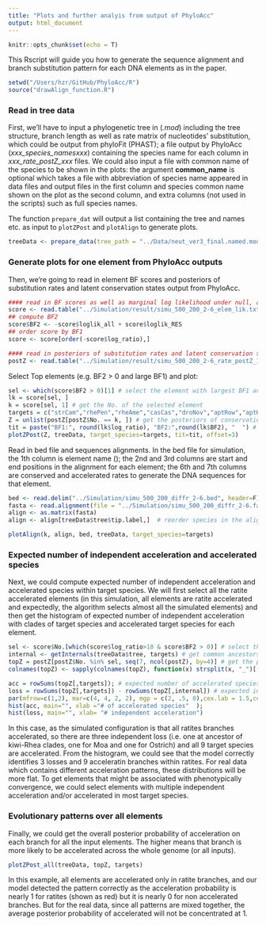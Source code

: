 ```yaml
---
title: "Plots and further analyis from output of PhyloAcc"
output: html_document
---
```


```r
knitr::opts_chunk$set(echo = T)
```


This Rscript will guide you how to generate the sequence alignment and branch substitution pattern for each DNA elements as in the paper. 
```r
setwd("/Users/hzr/GitHub/PhyloAcc/R")
source("drawAlign_function.R")
```

### Read in tree data
First, we'll have to input a phylogenetic tree in (*.mod*) including the tree structure, branch length as well as rate matrix of nucleotides' substitution, which could be output from phyloFit (PHAST); a file output by PhyloAcc (*xxx_species_namesxxx*) containing the species name for each column in *xxx_rate_postZ_xxx* files. We could also input a file with common name of the species to be shown in the plots: the argument **common_name** is optional which takes a file with abbreviation of species name appeared in data files and output files in the first column and species common name shown on the plot as the second column, and extra columns (not used in the scripts) such as full species names. 

The function ```prepare_dat``` will output a list containing the tree and names etc. as input to ```plotZPost``` and ```plotAlign``` to generate plots.

```r
treeData <- prepare_data(tree_path = "../Data/neut_ver3_final.named.mod", species_name = "../Data/species_names.txt", common_name = "../Data/birdname2.txt")
```

### Generate plots for one element from PhyloAcc outputs 

Then, we're going to read in element BF scores and posteriors of substitution rates and latent conservation states output from PhyloAcc. 

```r
#### read in BF scores as well as marginal log likelihood under null, accelerated and full model #### 
score <- read.table("../Simulation/result/simu_500_200_2-6_elem_lik.txt", header=T)
## compute BF2
score$BF2 <- -score$loglik_all + score$loglik_RES
## order score by BF1
score <- score[order(-score$log_ratio),]

#### read in posteriors of substitution rates and latent conservation states ####
postZ <- read.table("../Simulation/result/simu_500_200_2-6_rate_postZ_1.txt", header=T, check.names = F)  ## _1 is the posteriors under full model
```

Select Top elements (e.g. BF2 > 0 and large BF1) and plot: 
```r
sel <- which(score$BF2 > 0)[1] # select the element with largest BF1 and BF2 > 0
lk = score[sel, ]
k = score[sel, 1] # get the No. of the selected element
targets = c("strCam","rhePen","rheAme","casCas","droNov","aptRow","aptHaa","aptOwe","anoDid") # convergent species
Z = unlist(postZ[postZ$No. == k, ]) # get the posteriors of conservation states
tit = paste("BF1:", round(lk$log_ratio), "BF2:",round(lk$BF2), "  ") # use BF scores as title
plotZPost(Z, treeData, target_species=targets, tit=tit, offset=3)
```

Read in bed file and sequences alignments. In the bed file for simulation, the 1th column is element name (); the 2nd and 3rd columns are start and end positions in the alignment for each element; the 6th and 7th columns are conserved and accelerated rates to generate the DNA sequences for that element.
```r
bed <- read.delim("../Simulation/simu_500_200_diffr_2-6.bed", header=F)
fasta <- read.alignment(file = "../Simulation/simu_500_200_diffr_2-6.fasta", format = "fasta")  
align <- as.matrix(fasta)
align <- align[treeData$tree$tip.label,]  # reorder species in the alignment same as tips of the tree. The name of the species in the alignment file has to the same as in the tree!
```


```r
plotAlign(k, align, bed, treeData, target_species=targets)
```

### Expected number of independent acceleration and accelerated species
Next, we could compute expected number of independent acceleration and accelerated species within target species. We will first select all the ratite accelerated elements (in this simulation, all elements are ratite accelerated and expectedly, the algorithm selects almost all the simulated elements) and then get the histogram of expected number of independent acceleration with clades of target species and accelerated target species for each element.
```r
sel <- score$No.[which(score$log_ratio>10 & score$BF2 > 0)] # select the ratites accelerated elements
internal <- getInternals(treeData$tree, targets) # get common ancestors of target species that might be accelerated
topZ = postZ[postZ$No. %in% sel, seq(7, ncol(postZ), by=4)] # get the posterior of Z==2 (being accelerated) for selected elements
colnames(topZ) <- sapply(colnames(topZ), function(x) strsplit(x, "_")[[1]][1])

acc = rowSums(topZ[,targets]); # expected number of accelerated species within target species
loss = rowSums(topZ[,targets]) - rowSums(topZ[,internal]) # expected independent acceleration happened
par(mfrow=c(1,2), mar=c(4, 4, 2, 2), mgp = c(2, .5, 0),cex.lab = 1.5,cex.axis=1.2,lwd=2)
hist(acc, main="", xlab ="# of accelerated species"  ); 
hist(loss, main="", xlab= "# independent acceleration")
```

In this case, as the simulated configuration is that all ratites branches accelerated, so there are three independent loss (i.e. one at ancestor of kiwi-Rhea clades, one for Moa and one for Ostrich) and all 9 target species are accelerated. From the histogram, we could see that the model correctly identifies 3 losses and 9 acceleratin branches within ratites. For real data which contains different acceleration patterns, these distributions will be more flat. To get elements that might be associated with phenotypically convergence, we could select elements with multiple independent acceleration and/or accelerated in most target species.

### Evolutionary patterns over all elements
Finally, we could get the overall posterior probability of acceleration on each branch for all the input elements. The higher means that branch is more likely to be accelerated across the whole genome (or all inputs). 
```r
plotZPost_all(treeData, topZ, targets)
```

In this example, all elements are accelerated only in ratite branches, and our model detected the pattern correctly as the acceleration probability is nearly 1 for ratites (shown as red) but it is nearly 0 for non accelerated branches. But for the real data, since all patterns are mixed together, the average posterior probability of accelerated will not be concentrated at 1.

